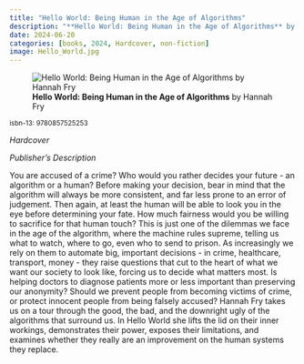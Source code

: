 ```yaml
---
title: "Hello World: Being Human in the Age of Algorithms"
description: "**Hello World: Being Human in the Age of Algorithms** by Hannah Fry"
date: 2024-06-20
categories: [books, 2024, Hardcover, non-fiction]
image: Hello_World.jpg
---
```

![**Hello World: Being Human in the Age of Algorithms** by Hannah Fry](Hello_World.jpg){fig-align="left"}

<sup>isbn-13: 9780857525253</sup>

*Hardcover*

*Publisher's Description*

You are accused of a crime? Who would you rather decides your future - an
algorithm or a human? Before making your decision, bear in mind that the
algorithm will always be more consistent, and far less prone to an error of
judgement. Then again, at least the human will be able to look you in the
eye before determining your fate. How much fairness would you be willing to
sacrifice for that human touch? This is just one of the dilemmas we face in
the age of the algorithm, where the machine rules supreme, telling us what
to watch, where to go, even who to send to prison. As increasingly we rely
on them to automate big, important decisions - in crime, healthcare,
transport, money - they raise questions that cut to the heart of what we
want our society to look like, forcing us to decide what matters most. Is
helping doctors to diagnose patients more or less important than preserving
our anonymity? Should we prevent people from becoming victims of crime, or
protect innocent people from being falsely accused? Hannah Fry takes us on
a tour through the good, the bad, and the downright ugly of the algorithms
that surround us. In Hello World she lifts the lid on their inner workings,
demonstrates their power, exposes their limitations, and examines whether
they really are an improvement on the human systems they replace.